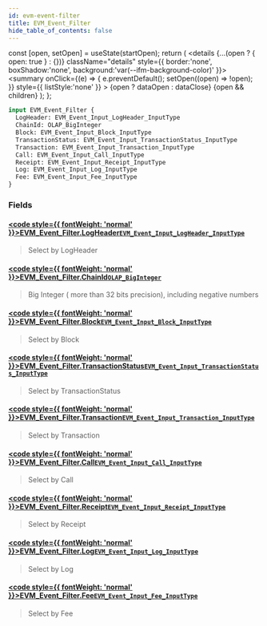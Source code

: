 ```yaml
---
id: evm-event-filter
title: EVM_Event_Filter
hide_table_of_contents: false
---
```







  const [open, setOpen] = useState(startOpen);
  return (
    <details {...(open ? { open: true } : {})} className="details" style={{ border:'none', boxShadow:'none', background:'var(--ifm-background-color)' }}>
      <summary
        onClick={(e) => {
          e.preventDefault();
          setOpen((open) => !open);
        }}
        style={{ listStyle:'none' }}
      >
      {open ? dataOpen : dataClose}
      </summary>
      {open && children}
    </details>
  );
};







```graphql
input EVM_Event_Filter {
  LogHeader: EVM_Event_Input_LogHeader_InputType
  ChainId: OLAP_BigInteger
  Block: EVM_Event_Input_Block_InputType
  TransactionStatus: EVM_Event_Input_TransactionStatus_InputType
  Transaction: EVM_Event_Input_Transaction_InputType
  Call: EVM_Event_Input_Call_InputType
  Receipt: EVM_Event_Input_Receipt_InputType
  Log: EVM_Event_Input_Log_InputType
  Fee: EVM_Event_Input_Fee_InputType
}
```




### Fields

#### [<code style={{ fontWeight: 'normal' }}>EVM_Event_Filter.<b>LogHeader</b></code>](#)<Bullet />[`EVM_Event_Input_LogHeader_InputType`](/docs/graphql-reference/inputs/evm-event-input-log-header-input-type) <Badge class="secondary" text="input"/>
> Select by LogHeader
> 

#### [<code style={{ fontWeight: 'normal' }}>EVM_Event_Filter.<b>ChainId</b></code>](#)<Bullet />[`OLAP_BigInteger`](/docs/graphql-reference/inputs/olap-big-integer) <Badge class="secondary" text="input"/>
> Big Integer ( more than 32 bits precision), including negative numbers
> 

#### [<code style={{ fontWeight: 'normal' }}>EVM_Event_Filter.<b>Block</b></code>](#)<Bullet />[`EVM_Event_Input_Block_InputType`](/docs/graphql-reference/inputs/evm-event-input-block-input-type) <Badge class="secondary" text="input"/>
> Select by Block
> 

#### [<code style={{ fontWeight: 'normal' }}>EVM_Event_Filter.<b>TransactionStatus</b></code>](#)<Bullet />[`EVM_Event_Input_TransactionStatus_InputType`](/docs/graphql-reference/inputs/evm-event-input-transaction-status-input-type) <Badge class="secondary" text="input"/>
> Select by TransactionStatus
> 

#### [<code style={{ fontWeight: 'normal' }}>EVM_Event_Filter.<b>Transaction</b></code>](#)<Bullet />[`EVM_Event_Input_Transaction_InputType`](/docs/graphql-reference/inputs/evm-event-input-transaction-input-type) <Badge class="secondary" text="input"/>
> Select by Transaction
> 

#### [<code style={{ fontWeight: 'normal' }}>EVM_Event_Filter.<b>Call</b></code>](#)<Bullet />[`EVM_Event_Input_Call_InputType`](/docs/graphql-reference/inputs/evm-event-input-call-input-type) <Badge class="secondary" text="input"/>
> Select by Call
> 

#### [<code style={{ fontWeight: 'normal' }}>EVM_Event_Filter.<b>Receipt</b></code>](#)<Bullet />[`EVM_Event_Input_Receipt_InputType`](/docs/graphql-reference/inputs/evm-event-input-receipt-input-type) <Badge class="secondary" text="input"/>
> Select by Receipt
> 

#### [<code style={{ fontWeight: 'normal' }}>EVM_Event_Filter.<b>Log</b></code>](#)<Bullet />[`EVM_Event_Input_Log_InputType`](/docs/graphql-reference/inputs/evm-event-input-log-input-type) <Badge class="secondary" text="input"/>
> Select by Log
> 

#### [<code style={{ fontWeight: 'normal' }}>EVM_Event_Filter.<b>Fee</b></code>](#)<Bullet />[`EVM_Event_Input_Fee_InputType`](/docs/graphql-reference/inputs/evm-event-input-fee-input-type) <Badge class="secondary" text="input"/>
> Select by Fee
> 




